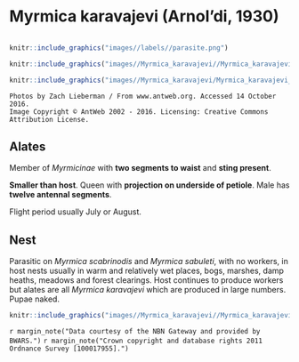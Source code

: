 # **Myrmica karavajevi** (Arnol'di, 1930)

```marginfigure
```

```r
knitr::include_graphics("images//labels//parasite.png")
```

```r
knitr::include_graphics("images//Myrmica_karavajevi//Myrmica_karavajevi_head.jpg")
```

```r
knitr::include_graphics("images//Myrmica_karavajevi/Myrmica_karavajevi_side.jpg")
```

```block
Photos by Zach Lieberman / From www.antweb.org. Accessed 14 October 2016.
Image Copyright © AntWeb 2002 - 2016. Licensing: Creative Commons Attribution License.
```

## Alates
Member of *Myrmicinae* with **two segments to waist** and **sting present**.

**Smaller than host**. Queen with **projection on underside of petiole**. Male has **twelve antennal segments**.

Flight period usually July or August.

## Nest
Parasitic on *Myrmica scabrinodis* and *Myrmica sabuleti*, with no workers, in host nests usually in warm and relatively wet places, bogs, marshes, damp heaths, meadows and forest clearings. Host continues to produce workers but alates are all *Myrmica karavajevi* which are produced in large numbers. Pupae naked.

```r
knitr::include_graphics("images//Myrmica_karavajevi//Myrmica_karavajevi_map.png")
```
`r margin_note("Data courtesy of the NBN Gateway and provided by BWARS.")`
`r margin_note("Crown copyright and database rights 2011 Ordnance Survey [100017955].")`

\pagebreak